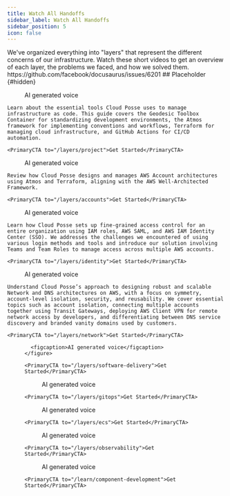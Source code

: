 ```yaml
---
title: Watch All Handoffs
sidebar_label: Watch All Handoffs
sidebar_position: 5
icon: false
---
```


<Intro>
  We've organized everything into "layers" that represent the different concerns of our infrastructure. Watch these short videos to get an overview of each layer, the problems we faced, and how we solved them.
</Intro>

<div class="hidden">
https://github.com/facebook/docusaurus/issues/6201
## Placeholder {#hidden}
</div>

<Slider>
  <Slide title="Introduction to Toolchain">
    <figure>
      <ReactPlayer controls url="https://docs.cloudposse.com/assets/refarch/handoffs/introduction-to-toolchain.mp4" />
      <figcaption>AI generated voice</figcaption>
    </figure>

    Learn about the essential tools Cloud Posse uses to manage infrastructure as code. This guide covers the Geodesic Toolbox Container for standardizing development environments, the Atmos framework for implementing conventions and workflows, Terraform for managing cloud infrastructure, and GitHub Actions for CI/CD automation.

    <PrimaryCTA to="/layers/project">Get Started</PrimaryCTA>
  </Slide>

  <Slide title="Account Management">
    <figure>
      <ReactPlayer controls url="https://docs.cloudposse.com/assets/refarch/handoffs/account-management.mp4" />
      <figcaption>AI generated voice</figcaption>
    </figure>

    Review how Cloud Posse designs and manages AWS Account architectures using Atmos and Terraform, aligning with the AWS Well-Architected Framework.

    <PrimaryCTA to="/layers/accounts">Get Started</PrimaryCTA>
  </Slide>

  <Slide title="Identity and Authentication">
    <figure>
      <ReactPlayer controls url="https://docs.cloudposse.com/assets/refarch/handoffs/identity-and-authentication.mp4" />
      <figcaption>AI generated voice</figcaption>
    </figure>

    Learn how Cloud Posse sets up fine-grained access control for an entire organization using IAM roles, AWS SAML, and AWS IAM Identity Center (SSO). We addresses the challenges we encountered of using various login methods and tools and introduce our solution involving Teams and Team Roles to manage access across multiple AWS accounts.

    <PrimaryCTA to="/layers/identity">Get Started</PrimaryCTA>
  </Slide>

  <Slide title="Network & DNS">
    <figure>
      <ReactPlayer controls url="https://docs.cloudposse.com/assets/refarch/handoffs/network-and-dns.mp4" />
      <figcaption>AI generated voice</figcaption>
    </figure>

    Understand Cloud Posse’s approach to designing robust and scalable Network and DNS architectures on AWS, with a focus on symmetry, account-level isolation, security, and reusability. We cover essential topics such as account isolation, connecting multiple accounts together using Transit Gateways, deploying AWS Client VPN for remote network access by developers, and differentiating between DNS service discovery and branded vanity domains used by customers.

    <PrimaryCTA to="/layers/network">Get Started</PrimaryCTA>

  </Slide>

  <Slide title="Software Delivery">
    <figure>
      <ReactPlayer controls url='https://docs.cloudposse.com/assets/refarch/handoffs/release-engineering.mp4' />

      <figcaption>AI generated voice</figcaption>
    </figure>

    <PrimaryCTA to="/layers/software-delivery">Get Started</PrimaryCTA>
  </Slide>

  <Slide title="GitOps with GitHub Actions">
    <figure>
      <ReactPlayer controls url='https://docs.cloudposse.com/assets/refarch/handoffs/gitops.mp4' />
      <figcaption>AI generated voice</figcaption>
    </figure>

    <PrimaryCTA to="/layers/gitops">Get Started</PrimaryCTA>
  </Slide>

  <Slide title="ECS Platform">
    <figure>
      <ReactPlayer controls url="https://docs.cloudposse.com/assets/refarch/handoffs/ecs.mp4" />
      <figcaption>AI generated voice</figcaption>
    </figure>

    <PrimaryCTA to="/layers/ecs">Get Started</PrimaryCTA>
  </Slide>

  <Slide title="Monitoring & SRE">
    <figure>
      <ReactPlayer controls url='https://docs.cloudposse.com/assets/refarch/handoffs/monitoring.mp4' />
      <figcaption>AI generated voice</figcaption>
    </figure>

    <PrimaryCTA to="/layers/observability">Get Started</PrimaryCTA>
  </Slide>

  <Slide title="Component Development">
    <figure>
      <ReactPlayer controls url="https://docs.cloudposse.com/assets/refarch/handoffs/component-development.mp4" />
      <figcaption>AI generated voice</figcaption>
    </figure>

    <PrimaryCTA to="/learn/component-development">Get Started</PrimaryCTA>
  </Slide>

</Slider>
